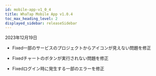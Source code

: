 ```yaml
---
id: mobile-app-v1_0_4
title: WhaTap Mobile App v1.0.4
toc_max_heading_level: 2
displayed_sidebar: releaseSidebar
---
```


2023年12月19日

- <Status>Fixed</Status>一部のサービスのプロジェクトからアイコンが見えない問題を修正

- <Status>Fixed</Status>チャートのボタンが実行されない問題を修正

- <Status>Fixed</Status>ログイン時に発生する一部のエラーを修正


<Downloadapp />
